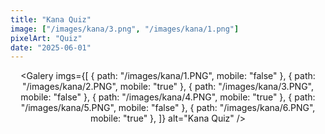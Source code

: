 ```yaml
---
title: "Kana Quiz"
image: ["/images/kana/3.png", "/images/kana/1.png"]
pixelArt: "Quiz"
date: "2025-06-01"
---
```


<Header title="Kana Quiz" img="/images/kana/1.PNG" alt="Kana Quiz Picture" />
<Overview description="common:overview-kana-description" features="common:overview-kana-features" website="https://kana-quiz.agustin-ribotta.xyz/" repo="https://github.com/AguzzDev/kana-quiz" />
<List tec={["NextJS", "Typescript"]} lib={["TailwindCSS"]} year="2025" client="common:own-project" />

<Galery
  imgs={[
    { path: "/images/kana/1.PNG", mobile: "false" },
    { path: "/images/kana/2.PNG", mobile: "true" },
    { path: "/images/kana/3.PNG", mobile: "false" },
    { path: "/images/kana/4.PNG", mobile: "true" },
    { path: "/images/kana/5.PNG", mobile: "false" },
    { path: "/images/kana/6.PNG", mobile: "true" },
  ]}
  alt="Kana Quiz"
/>
